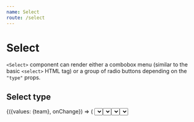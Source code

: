 ```yaml
---
name: Select
route: /select
---
```





# Select

`<Select>` component can render either a combobox menu (similar to the basic `<select>` HTML tag) or a group of radio buttons depending on the `"type"` props.

## Select type

<Playground>
  <Root>
    <FormContainer initialValues={{team: '2'}}>
      {({values: {team}, onChange}) => (
        <Select
          type="select"
          value={team}
          options={items.map(({id, team}) => ({value: id, label: team}))}
          onChange={onChange('team')}
        />
      )}
    </FormContainer>
  </Root>
</Playground>

Adding an extra empty option

<Playground>
  <Root>
    <FormContainer initialValues={{team: ''}}>
      {({values: {team}, onChange}) => (
        <Select
          value={team}
          options={items.map(({id, team}) => ({value: id, label: team}))}
          onChange={onChange('team')}
          hasEmptyOption
        />
      )}
    </FormContainer>
  </Root>
</Playground>

## Radio button group

### Default layout (vertical)

<Playground>
  <Root>
    <FormContainer initialValues={{team: '2'}}>
      {({values: {team}, onChange}) => (
        <Select
          type="radio"
          value={team}
          options={items.map(({id, team}) => ({value: id, label: team}))}
          onChange={onChange('team')}
        />
      )}
    </FormContainer>
  </Root>
</Playground>

### Horizontal layout

<Playground>
  <Root>
    <FormContainer initialValues={{team: '2'}}>
      {({values: {team}, onChange}) => (
        <Select
          type="radio"
          value={team}
          options={items.slice(0, 3).map(({id, team}) => ({value: id, label: team}))}
          onChange={onChange('team')}
          layout="horizontal"
        />
      )}
    </FormContainer>
  </Root>
</Playground>

